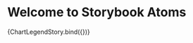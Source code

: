 
<Meta
  title="Molecules/Charts/Legend"
  component={ChartLegend}
  subcomponents={{}}
/>

# Welcome to Storybook Atoms

<Canvas>
  <Story
    name="Legend"
    args={{
      data: [
        {
          label: 'Zustimmungen',
          value: 10,
          color: lightTheme.colors.vote.community.yes,
        },
        {
          label: 'Enthaltungen',
          value: 5,
          color: lightTheme.colors.vote.community.abstination,
        },
        {
          label: 'Ablehnungen',
          value: 20,
          color: lightTheme.colors.vote.community.no,
        },
      ],
    }}
  >
    {ChartLegendStory.bind({})}
  </Story>
</Canvas>

<ArgsTable of={ChartLegend} />
